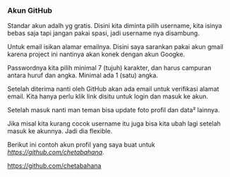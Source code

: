 ===Akun GitHub===

Standar akun adalh yg gratis. Disini kita diminta pilih username, kita isinya bebas saja tapi jangan pakai spasi, jadi username nya disambung.

Untuk email isikan alamar emailnya. Disini saya sarankan pakai akun gmail karena project ini nantinya akan konek dengan akun Googke. 

Passwordnya kita pilih minimal 7 (tujuh)  karakter, dan harus campuran antara huruf dan angka. Minimal ada 1 (satu)  angka. 

Setelah diterima nanti oleh GitHub akan ada email untuk verifikasi alamat email. Kita hanya perlu klik link disitu untuk login dan masuk ke akun. 

Setelah masuk nanti man teman bisa update foto profil dan data² lainnya.

Jika misal kita kurang cocok username itu juga bisa kita ubah lagi setelah masuk ke akunnya. Jadi dia flexible.

Berikut ini contoh akun profil yang saya buat untuk ''[[Chetabahana|https://github.com/chetabahana]]''.

[[<img src=https://user-images.githubusercontent.com/36441664/72337420-20004f00-36f5-11ea-9478-e2f203f6e103.png>|https://github.com/chetabahana]]